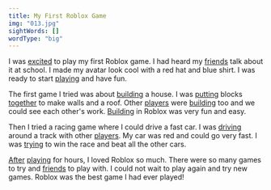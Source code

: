 ```yaml
---
title: My First Roblox Game
img: "013.jpg"
sightWords: []
wordType: "big"
---
```


I was <u>excited</u> to play my first Roblox game. I had heard my <u>friends</u> talk about it at school. I made my avatar look cool with a red hat and blue shirt. I was ready to start <u>playing</u> and have fun.

The first game I tried was about <u>building</u> a house. I was <u>putting</u> blocks <u>together</u> to make walls and a roof. Other <u>players</u> were <u>building</u> too and we could see each other's work. <u>Building</u> in Roblox was very fun and easy.

Then I tried a racing game where I could drive a fast car. I was <u>driving</u> around a track with other <u>players</u>. My car was red and could go very fast. I was <u>trying</u> to win the race and beat all the other cars.

<u>After</u> <u>playing</u> for hours, I loved Roblox so much. There were so many games to try and <u>friends</u> to play with. I could not wait to play again and try new games. Roblox was the best game I had ever played!